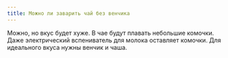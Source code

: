 ```yaml
---
title: Можно ли заварить чай без венчика
---
```


Можно, но вкус будет хуже. В чае будут плавать небольшие комочки. Даже электрический вспениватель для молока оставляет комочки. Для идеального вкуса нужны венчик и чаша.
